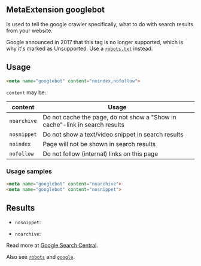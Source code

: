 ## MetaExtension googlebot

Is used to tell the google crawler specifically, what to do with search results from your website. 

Google announced in 2017 that this tag is no longer supported, which is why it's marked as <span class="badge bg-danger">Unsupported</span>. Use a [`robots.txt`](https://developers.google.com/search/docs/advanced/robots/intro) instead.

## Usage

````html
<meta name="googlebot" content="noindex,nofollow">
````

`content` may be:

| content                          | Usage                                                                         |
|----------------------------------|-------------------------------------------------------------------------------|
| `noarchive`                      | Do not cache the page, do not show a "Show in cache"-link in search results   |
| `nosnippet`                      | Do not show a text/video snippet in search results                   		     |
| `noindex`                        | Page will not be shown in search results                         		         |
| `nofollow`                       | Do not follow (internal) links on this page                            	     |


### Usage samples

````html
<meta name="googlebot" content="noarchive">
<meta name="googlebot" content="nosnippet">
````

## Results

* `nosnippet`:

	<Search title="FEN MetaTag Documentation" url="https://faq.frontendnet.work" chevron description="No description available" />

* `noarchive`:

	<Search title="FEN MetaTag Documentation" url="https://faq.frontendnet.work" description="FEN MetaTag Documentation for HTML and popular Meta Tags" />

Read more at [Google Search Central](https://developers.google.com/search/docs/advanced/crawling/special-tags).

Also see [`robots`](robots) and [`google`](google).

